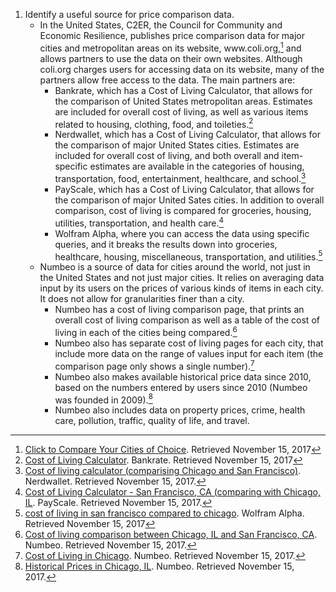 # Identify a useful source for price comparison data.
#* In the United States, C2ER, the Council for Community and Economic Resilience, publishes price comparison data for major cities and metropolitan areas on its website, www.coli.org,<ref name=coli-store>[https://store.coli.org/compare.asp Click to Compare Your Cities of Choice]. Retrieved November 15, 2017</ref> and allows partners to use the data on their own websites. Although coli.org charges users for accessing data on its website, many of the partners allow free access to the data. The main partners are:
#** Bankrate, which has a Cost of Living Calculator, that allows for the comparison of United States metropolitan areas.  Estimates are included for overall cost of living, as well as various items related to housing, clothing, food, and toileties.<ref name=bankrate-colc>[http://www.bankrate.com/calculators/savings/moving-cost-of-living-calculator.aspx Cost of Living Calculator]. Bankrate. Retrieved November 15, 2017</ref>
#** Nerdwallet, which has a Cost of Living Calculator, that allows for the comparison of major United States cities. Estimates are included for overall cost of living, and both overall and item-specific estimates are available in the categories of housing, transportation, food, entertainment, healthcare, and school.<ref name=nerdwallet-colc>[https://www.nerdwallet.com/cost-of-living-calculator/compare/chicago-vs-san-francisco Cost of living calculator (comparising Chicago and San Francisco)]. Nerdwallet. Retrieved November 15, 2017.</ref>
#** PayScale, which has a Cost of Living Calculator, that allows for the comparison of major United Sates cities. In addition to overall comparison, cost of living is compared for groceries, housing, utilities, transportation, and health care.<ref name-payscale-colc>[https://www.payscale.com/cost-of-living-calculator/California-San-Francisco/Illinois-Chicago Cost of Living Calculator - San Francisco, CA (comparing with Chicago, IL]. PayScale. Retrieved November 15, 2017.</ref>
#** Wolfram Alpha, where you can access the data using specific queries, and it breaks the results down into groceries, healthcare, housing, miscellaneous, transportation, and utilities.<ref>[http://www.wolframalpha.com/input/?i=cost+of+living+in+san+francisco+compared+to+chicago cost of living in san francisco compared to chicago]. Wolfram Alpha. Retrieved November 15, 2017</ref>
#* Numbeo is a source of data for cities around the world, not just in the United States and not just major cities. It relies on averaging data input by its users on the prices of various kinds of items in each city. It does not allow for granularities finer than a city.
#** Numbeo has a cost of living comparison page, that prints an overall cost of living comparison as well as a table of the cost of living in each of the cities being compared.<ref>[https://www.numbeo.com/cost-of-living/compare_cities.jsp?country1=United+States&country2=United+States&city1=Chicago%2C+IL&city2=San+Francisco%2C+CA Cost of living comparison between Chicago, IL and San Francisco, CA]. Numbeo. Retrieved November 15, 2017.</ref>
#** Numbeo also has separate cost of living pages for each city, that include more data on the range of values input for each item (the comparison page only shows a single number).<ref>[https://www.numbeo.com/cost-of-living/in/Chicago Cost of Living in Chicago]. Numbeo. Retrieved November 15, 2017.</ref>
#** Numbeo also makes available historical price data since 2010, based on the numbers entered by users since 2010 (Numbeo was founded in 2009).<ref>[https://www.numbeo.com/cost-of-living/city-history/in/Chicago Historical Prices in Chicago, IL]. Numbeo. Retrieved November 15, 2017.</ref>
#** Numbeo also includes data on property prices, crime, health care, pollution, traffic, quality of life, and travel.

